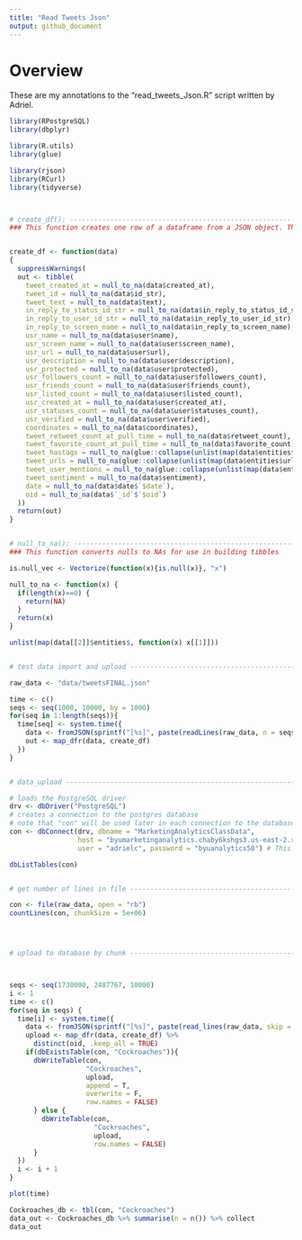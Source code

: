 ```yaml
---
title: "Read Tweets Json"
output: github_document
---
```


# Overview
These are my annotations to the "read_tweets_Json.R" script written by Adriel.

```r
library(RPostgreSQL)
library(dbplyr)

library(R.utils)
library(glue)

library(rjson)
library(RCurl)
library(tidyverse)



# create_df(): ----------------------------------------------------------------
### This function creates one row of a dataframe from a JSON object. This row can be uploaded to a database


create_df <- function(data)
{
  suppressWarnings(
  out <- tibble(
    tweet_created_at = null_to_na(data$created_at),
    tweet_id = null_to_na(data$id_str),
    tweet_text = null_to_na(data$text),
    in_reply_to_status_id_str = null_to_na(data$in_reply_to_status_id_str),
    in_reply_to_user_id_str = null_to_na(data$in_reply_to_user_id_str),
    in_reply_to_screen_name = null_to_na(data$in_reply_to_screen_name),
    usr_name = null_to_na(data$user$name),
    usr_screen_name = null_to_na(data$user$screen_name),
    usr_url = null_to_na(data$user$url),
    usr_description = null_to_na(data$user$description),
    usr_protected = null_to_na(data$user$protected),
    usr_followers_count = null_to_na(data$user$followers_count),
    usr_friends_count = null_to_na(data$user$friends_count),
    usr_listed_count = null_to_na(data$user$listed_count),
    usr_created_at = null_to_na(data$user$created_at),
    usr_statuses_count = null_to_na(data$user$statuses_count),
    usr_verified = null_to_na(data$user$verified),
    coordinates = null_to_na(data$coordinates),
    tweet_retweet_count_at_pull_time = null_to_na(data$retweet_count),
    tweet_favorite_count_at_pull_time = null_to_na(data$favorite_count),
    tweet_hastags = null_to_na(glue::collapse(unlist(map(data$entities$hashtags, function(x) x[[1]])), sep = ", ")),
    tweet_urls = null_to_na(glue::collapse(unlist(map(data$entities$urls, function(x) x[[1]])), sep = ", ")),
    tweet_user_mentions = null_to_na(glue::collapse(unlist(map(data$entities$user_mentions, function(x) x[[1]])), sep = ", ")),
    tweet_sentiment = null_to_na(data$sentiment),
    date = null_to_na(data$date$`$date`),
    oid = null_to_na(data$`_id`$`$oid`)
  ))
  return(out)
}


# null_to_na(): -----------------------------------------------------------
### This function converts nulls to NAs for use in building tibbles

is.null_vec <- Vectorize(function(x){is.null(x)}, "x")

null_to_na <- function(x) {
  if(length(x)==0) {
    return(NA)
  }
  return(x)
}

unlist(map(data[[2]]$entities$, function(x) x[[1]]))


# test data import and upload --------------------------------------------------

raw_data <- "data/tweetsFINAL.json"

time <- c()
seqs <- seq(1000, 10000, by = 1000)
for(seq in 1:length(seqs)){
  time[seq] <- system.time({
    data <- fromJSON(sprintf("[%s]", paste(readLines(raw_data, n = seqs[seq]),collapse=",")))
    out <- map_dfr(data, create_df)
  })
}


# data_upload -------------------------------------------------------------

# loads the PostgreSQL driver
drv <- dbDriver("PostgreSQL")
# creates a connection to the postgres database
# note that "con" will be used later in each connection to the database
con <- dbConnect(drv, dbname = "MarketingAnalyticsClassData",
                 host = "byumarketinganalytics.chaby6kshgs3.us-east-2.rds.amazonaws.com", port = 5555,
                 user = "adrielc", password = "byuanalytics58") # This will prompt user

dbListTables(con)


# get number of lines in file ---------------------------------------------

con <- file(raw_data, open = "rb") 
countLines(con, chunkSize = 5e+06)




# upload to database by chunk ---------------------------------------------



seqs <- seq(1730000, 2487767, 10000)
i <- 1
time <- c()
for(seq in seqs) {
  time[i] <- system.time({  
    data <- fromJSON(sprintf("[%s]", paste(read_lines(raw_data, skip = seq, n_max = 10000),collapse=",")))
    upload <- map_dfr(data, create_df) %>%
      distinct(oid, .keep_all = TRUE)
    if(dbExistsTable(con, "Cockroaches")){
      dbWriteTable(con,
                   "Cockroaches",
                   upload,
                   append = T,
                   overwrite = F,
                   row.names = FALSE)
      } else {
        dbWriteTable(con,
                     "Cockroaches",
                     upload,
                     row.names = FALSE)
      }
  })
  i <- i + 1
}

plot(time)

Cockroaches_db <- tbl(con, "Cockroaches")
data_out <- Cockroaches_db %>% summarise(n = n()) %>% collect
data_out

```

